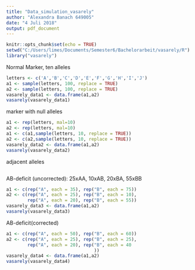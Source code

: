 ```yaml
---
title: "Data_simulation_vasarely"
author: "Alexandra Banach 649005"
date: "4 Juli 2018"
output: pdf_document
---
```


```r
knitr::opts_chunk$set(echo = TRUE)
setwd("C:/Users/limes/Documents/Semester6/Bachelorarbeit/vasarely/R")
library("vasarely")
```
Normal Marker, ten alleles
```r
letters <- c('A','B','C','D','E','F','G','H','I','J')
a1 <- sample(letters, 100, replace = TRUE)
a2 <- sample(letters, 100, replace = TRUE)
vasarely_data1 <- data.frame(a1,a2)
vasarely(vasarely_data1)
```
marker with null alleles
```r
a1 <- rep(letters, mal=10)
a2 <- rep(letters, mal=10)
a1 <- c(a1,sample(letters, 10, replace = TRUE))
a2 <- c(a2,sample(letters, 10, replace = TRUE))
vasarely_data2 <- data.frame(a1,a2)
vasarely(vasarely_data2)
```
adjacent alleles
```r

```
AB-deficit (uncorrected): 25xAA, 10xAB, 20xBA, 55xBB
```r
a1 <- c(rep("A", each = 35), rep("B", each = 75))
a2 <- c(rep("A", each = 25), rep("B", each = 10),
        rep("A", each = 20), rep("B", each = 55))
vasarely_data3 <- data.frame(a1,a2)
vasarely(vasarely_data3)
```
AB-deficit(corrected)
```r
a1 <- c(rep("A", each = 50), rep("B", each = 60))
a2 <- c(rep("A", each = 25), rep("B", each = 25),
        rep("A", each = 20), rep("B", each = 40
                                 ))
vasarely_data4 <- data.frame(a1,a2)
vasarely(vasarely_data4)
```

